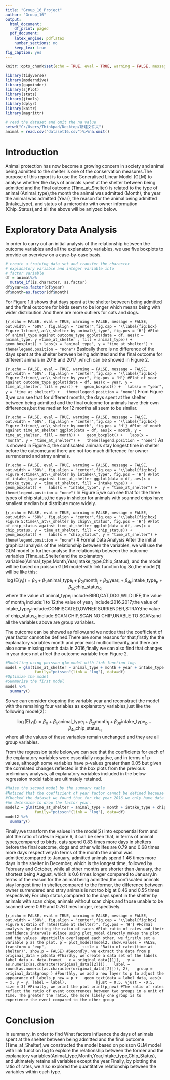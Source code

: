 ---
title: "Group_16_Project"
author: "Group_16"
output:
  html_document:
    df_print: paged
  pdf_document:
    latex_engine: pdflatex
    number_sections: no
    keep_tex: true
fig_caption: yes
---

```{r setup, include=FALSE}
knitr::opts_chunk$set(echo = TRUE, eval = TRUE, warning = FALSE, message = FALSE, comment = NA)
```

```{r libraries,echo = FALSE, eval = TRUE, warning = FALSE, message = FALSE}
library(tidyverse)
library(moderndive)
library(gapminder)
library(sjPlot)
library(stats)
library(jtools)
library(dplyr)
library(knitr)
library(magrittr)
```

```{r data, echo = FALSE, eval = TRUE, warning = FALSE, message = FALSE}
# read the dataset and omit the na value
setwd("C:/Users/Thinkpad/Desktop/新建文件夹")
animal = read.csv("dataset16.csv")%>%na.omit()
```

# Introduction {#sec:Intro}
Animal protection has now become a growing concern in society and animal being admitted to the shelter is one of the conservation measures.The purpose of this report is to use the Generalised Linear Model (GLM) to analyse whether the days of animals spent at the shelter between being admitted and the final outcome (Time_at_Shelter) is related to the type of animal (Animal_type),the month the animal was admitted (Month), the year the animal was admitted (Year), the reason for the animal being admitted (Intake_type), and status of a microchip with owner information (Chip_Status),and all the above will be anlyzed below.

# Exploratory Data Analysis {#sec:EDA}
In order to carry out an initial analysis of the relationship between the outcome variables and all the explanatory variables, we use five boxplots to provide an overview on a case-by-case basis.
```{r,echo = FALSE, eval = TRUE, warning = FALSE, message = FALSE}
# create a training data set and transfer the character
# explanatory variable and integer variable into 
# factor variable
df = animal%>%
  mutate_if(is.character, as.factor)
df$year=as.factor(df$year)
df$month=as.factor(df$month)
```
For Figure 1,it shows that days spent at the shelter between being admitted and the final outcome for birds seem to be longer which means being with wider distribution.And there are more outliers for cats and dogs.

```{r,echo = FALSE, eval = TRUE, warning = FALSE, message = FALSE, out.width = '68%', fig.align = "center",fig.cap = "\\label{fig:box} Figure 1:time\\_at\\_shelter by animal\\_type", fig.pos = 'H'}
#Plot of animal_type against outcome_type
ggplot(data = df, aes(x = animal_type, y =time_at_shelter , fill = animal_type)) +
geom_boxplot() +
labs(x = "animal_type", y = "time_at_shelter") +
theme(legend.position = "none")
```
Basically there is no difference of the days spent at the shelter between being admitted and the final outcome for different animals in 2016 and 2017 ,which can be showed in  Figure 2.

```{r,echo = FALSE, eval = TRUE, warning = FALSE, message = FALSE, out.width = '68%', fig.align = "center",fig.cap = "\\label{fig:box} Figure 2:time\\_at\\_shelter by year", fig.pos = 'H'}
#Plot of year against outcome_type
ggplot(data = df, aes(x = year, y = time_at_shelter, fill = year)) +
  geom_boxplot() +
  labs(x = "year", y = "time_at_shelter") +
  theme(legend.position = "none")
```
From Figure 3,we can see that for different months,the days spent at the shelter between being admitted and the final outcome for animals have their own differences,but the median for 12 months all seem to be similar.

```{r,echo = FALSE, eval = TRUE, warning = FALSE, message = FALSE, out.width = '68%', fig.align = "center",fig.cap = "\\label{fig:box} Figure 3:time\\_at\\_shelter by month", fig.pos = 'H'}
#Plot of month against time_at_shelter
ggplot(data = df, aes(x = month, y = time_at_shelter, fill = month)) +
  geom_boxplot() +
  labs(x = "month", y = "time_at_shelter") +
  theme(legend.position = "none")
```
As is showed in Figure 4, the confiscated animals stay longest time in shelter before the outcome,and there are not too much difference for owner surrendered and stray animals.

```{r,echo = FALSE, eval = TRUE, warning = FALSE, message = FALSE, out.width = '68%', fig.align = "center",fig.cap = "\\label{fig:box} Figure 4:time\\_at\\_shelter by intake\\_type", fig.pos = 'H'}
#Plot of intake_type against time_at_shelter
ggplot(data = df, aes(x = intake_type, y = time_at_shelter, fill = intake_type)) +
  geom_boxplot() +
  labs(x = "intake_type", y = "time_at_shelter") +
  theme(legend.position = "none")
```
In Figure 5,we can see that for the three types of chip status,the days in shelter for animals with scanned chips have smallest median but distribute more widely.

```{r,echo = FALSE, eval = TRUE, warning = FALSE, message = FALSE, out.width = '68%', fig.align = "center",fig.cap = "\\label{fig:box} Figure 5:time\\_at\\_shelter by chip\\_status", fig.pos = 'H'}
#Plot of chip_status against time_at_shelter
ggplot(data = df, aes(x = chip_status, y = time_at_shelter, fill = chip_status)) +
  geom_boxplot() +
  labs(x = "chip_status", y = "time_at_shelter") +
  theme(legend.position = "none")
```
# Formal Data Analysis 
After the initial graphical analysis of the relationship between the variables, we will use the GLM model to further analyse the relationship between the outcome variables (Time_at_Shelter)and the explanatory variables(Animal_type,Month,Year,Intake_type,Chip_Status), and the model will be based on poisson GLM model with link function log.So,the model(1) will be like this:
$$
\log(\mathrm{E}(y_i)) = \beta_0 + \beta_{1i} \mathrm{animal\_type_i} + \beta_{2j} \mathrm{month_j} + \beta_{3t} \mathrm{year_t} + \beta_{4p} \mathrm{intake\_type_p} + \beta_{5q} \mathrm{chip\_status_q}
$$
where the value of $\mathrm{animal\_type_i}$ include:BIRD,CAT,DOG,WILDLIFE;the value of $\mathrm{month_j}$ include:1 to 12;the value of $\mathrm{year_t}$ include:2016,2017;the value of $\mathrm{intake\_type_p}$include:CONFISCATED,OWNER SURRENDER,STRAY;the value of $\mathrm{chip\_status_q}$ include:SCAN CHIP,SCAN NO CHIP,UNABLE TO SCAN;and all the variables above are group variables.

The outcome can be showed as follow,and we notice that the coefficient of year factor cannot be defined.There are some reasons for that,firstly the the explanatory variables month and year exist multicollinearity,and there are also some missing month data in 2016,finally we can also find  that changes in year does not affect the outcome variable from Figure 2.
```{r,echo = FALSE, eval = TRUE, warning = FALSE, message = FALSE}
#Modelling using poisson glm model with link function log.
model = glm(time_at_shelter ~ animal_type + month + year + intake_type + chip_status,
             family="poisson"(link = "log"), data=df)
#Optimize the model
#Summarize the first model
model %>%
  summary()
```
So we can consider dropping the variable year and reconstruct the model with the remaining four variables as explanatory variables,just like the following model(2): 

$$
\log(\mathrm{E}(y_i)) = \beta_0 + \beta_{1i} \mathrm{animal\_type_i} + \beta_{2j} \mathrm{month_j} + \beta_{3p} \mathrm{intake\_type_p} + \beta_{4q} \mathrm{chip\_status_q}
$$
where all the values of these variables remain unchanged and they are all group variables.


From the regression table below,we can see that the coefficients for each of the explanatory variables were essentially negative, and in terms of p-values, although some variables have p-values greater than 0.05 but given the correlated changes reflected in the box plots from the previous preliminary analysis, all explanatory variables included in the below regression model table are ultimately retained.

```{r,echo = FALSE, eval = TRUE, warning = FALSE, message = FALSE}
#Raise the second model by the summary table
#Noticed that the coefficient of year factor cannot be defined because of singularities.
#Checked the dataset we found that for the year 2016 we only have data from 3 months, that implies factor year and year could be with multicollinearity.
#We determine to drop the factor year.
model2 = glm(time_at_shelter ~ animal_type + month + intake_type + chip_status,
             family="poisson"(link = "log"), data=df)
model2 %>%
  summary()
```
Finally,we transform the values in the model(2) into exponential form and plot the ratio of rates.In Figure 6, it can be seen that, in terms of animal types,compared to birds, cats spend 0.83 times more days in shelters before the final outcome, dogs and other wildlifes are 0.79 and 0.68 times more days respectively.In terms of the month the animal was admitted,compared to January, admitted animals spend 1.46 times more days in the shelter in December, which is the longest time, followed by February and October, while all other months are shorter than January, the shortest being August, which is 0.6 times longer compared to January.In terms of the reason for the animal being admitted,the confiscated animals stay longest time in shelter,compared to the former, the difference between owner surrendered and stray animals is not too big at 0.46 and 0.55 times respectively.For chip status,compared to the days spent in the shelter by animals with scan chips, animals without scan chips and those unable to be scanned were 0.99 and 0.76 times longer, respectively.


```{r,echo = FALSE, eval = TRUE, warning = FALSE, message = FALSE, out.width = '68%', fig.align = "center",fig.cap = "\\label{fig:box} Figure 6:Ratio of rates(time at shelter)", fig.pos = 'H'}
#Formal analysis by plotting the ratio of rates
#Plot ratio of rates and their confidence intervals
#Since using plot_model directly makes the plot and the values 
#partially overlapped each other, we firstly set a variable p as the plot.
p = plot_model(model2, show.values = FALSE, transform = "exp",
               title = "Ratio of rates(time at shelter)", show.p = FALSE)
#Secondly, we extract the data from p
original_data = p$data
#Thirdly, we create a data set of the labels
label_data <- data.frame(
  x = original_data[[1]],
  y = as.numeric(as.character(original_data[[2]])),
  label = round(as.numeric(as.character(original_data[[2]])), 2),
  group = original_data$group
)
#Fourthly, we add a new layer to p to adjust the appearance of labels
p_new = p +
  geom_text(data = label_data, aes(x = x, y = y, label = label),
            hjust = 0.5, vjust = -0.5, size = 3)
#Finally, we print the plot
print(p_new)
#The ratio of rates reflect the ratio of event occurrences between two groups in a unit of time. The greater the ratio, the more likely one group is to experience the event compared to the other group
```

# Conclusion
In summary, in order to find What factors influence the days of animals spent at the shelter between being admitted and the final outcome (Time_at_Shelter),we constructed the model based on poisson GLM model with link function log to explore the relationship between the former and the explanatory variables(Animal_type,Month,Year,Intake_type,Chip_Status), and ultimately retains all variables except the year.Finally, by plotting the ratio of rates, we also explored the quantitative relationship between the variables within each type.








